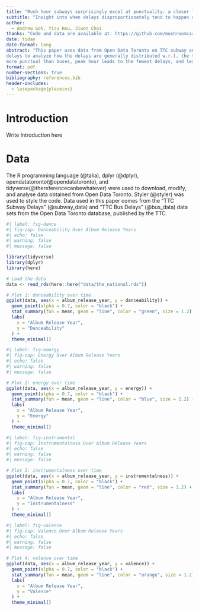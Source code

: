 ```yaml
---
title: "Rush hour subways surprisingly excel at punctuality: a closer look at TTC Delays"
subtitle: "Insight into when delays disproportionately tend to happen and related statistics"
author: 
  - Andrew Goh, Yisu Hou, Jiwon Choi
thanks: "Code and data are available at: https://github.com/mushroomcarbon/TTCDelays."
date: today
date-format: long
abstract: "This paper uses data from Open Data Toronto on TTC subway and bus
delays to analyze how the delays are generally distributed w.r.t. the time of day. Mean, total, and adjusted statistics were graphed, leading to the conclusions that subways are almost always
more punctual than buses, peak hour leads to the fewest delays, and leaving 10-15 minutes earlier is a safe margin of error for delays. The conclusions of this paper provide a practical, actionable set of guidelines on how citizens can ensure/maximize punctuality when using the TTC to go about the city, as well as potential insight into where resources can be invested in to increase TTC efficiency the most."
format: pdf
number-sections: true
bibliography: references.bib
header-includes:
  - \usepackage{placeins}
---
```


# Introduction

Write Introduction here

# Data {#sec-mydatasection}

The R programming language (@talia), dplyr (@dplyr), opendatatoronto(@opendatatoronto), and tidyverse(@thereferencecanbewhatever) were used to download, modify, and analyse data obtained from Open Data Toronto. Styler (@styler) was used to style the code. Data used in this paper comes from the "TTC Subway Delays" (@subway_data) and "TTC Bus Delays" (@bus_data) data sets from the Open Data Toronto database, published by the TTC.



```r
#| label: fig-dance
#| fig-cap: Danceability Over Album Release Years
#| echo: false
#| warning: false
#| message: false

library(tidyverse)
library(dplyr)
library(here)

# Load the data
data <- read_rds(here::here("data/the_national.rds"))

# Plot 1: danceability over time
ggplot(data, aes(x = album_release_year, y = danceability)) +
  geom_point(alpha = 0.7, color = "black") + 
  stat_summary(fun = mean, geom = "line", color = "green", size = 1.2) + 
  labs(
    x = "Album Release Year",
    y = "Danceability"
  ) +
  theme_minimal()
```

```r
#| label: fig-energy
#| fig-cap: Energy Over Album Release Years
#| echo: false
#| warning: false
#| message: false

# Plot 2: energy over time
ggplot(data, aes(x = album_release_year, y = energy)) +
  geom_point(alpha = 0.7, color = "black") +
  stat_summary(fun = mean, geom = "line", color = "blue", size = 1.2) +
  labs(
    x = "Album Release Year",
    y = "Energy"
  ) +
  theme_minimal()
```

```r
#| label: fig-instrumental
#| fig-cap: Instrumentalness Over Album Release Years
#| echo: false
#| warning: false
#| message: false

# Plot 3: instrumentalness over time
ggplot(data, aes(x = album_release_year, y = instrumentalness)) +
  geom_point(alpha = 0.7, color = "black") +
  stat_summary(fun = mean, geom = "line", color = "red", size = 1.2) +
  labs(
    x = "Album Release Year",
    y = "Instrumentalness"
  ) +
  theme_minimal()
```

```r
#| label: fig-valence
#| fig-cap: Valence Over Album Release Years
#| echo: false
#| warning: false
#| message: false

# Plot 4: valence over time
ggplot(data, aes(x = album_release_year, y = valence)) +
  geom_point(alpha = 0.7, color = "black") +
  stat_summary(fun = mean, geom = "line", color = "orange", size = 1.2) +
  labs(
    x = "Album Release Year",
    y = "Valence"
  ) +
  theme_minimal()
```
\FloatBarrier

